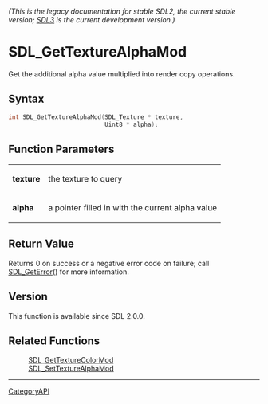 ====== (This is the legacy documentation for stable SDL2, the current stable version; [https://wiki.libsdl.org/SDL3/ SDL3] is the current development version.) ======
= SDL_GetTextureAlphaMod =

Get the additional alpha value multiplied into render copy operations.

== Syntax ==

<syntaxhighlight lang='c'>
int SDL_GetTextureAlphaMod(SDL_Texture * texture,
                           Uint8 * alpha);
</syntaxhighlight>

== Function Parameters ==

{|
|'''texture'''
|the texture to query
|-
|'''alpha'''
|a pointer filled in with the current alpha value
|}

== Return Value ==

Returns 0 on success or a negative error code on failure; call
[[SDL_GetError]]() for more information.

== Version ==

This function is available since SDL 2.0.0.

== Related Functions ==

:[[SDL_GetTextureColorMod]]
:[[SDL_SetTextureAlphaMod]]

----
[[CategoryAPI]]



